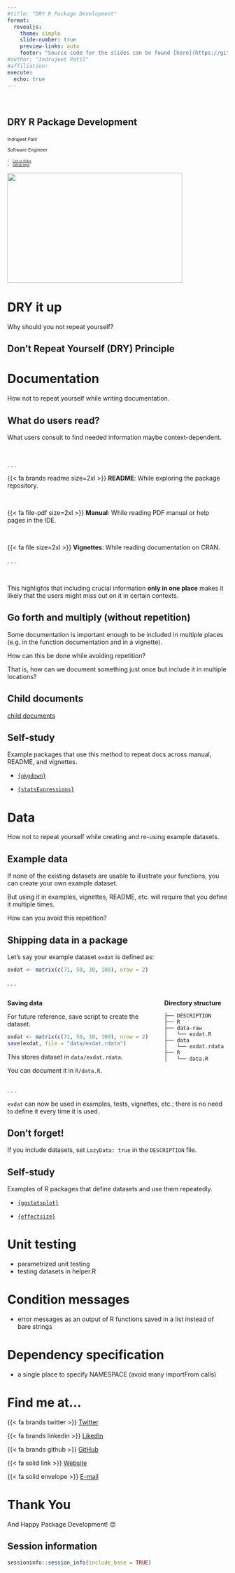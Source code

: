 ```yaml
---
#title: "DRY R Package Development"
format:
  revealjs: 
    theme: simple
    slide-number: true
    preview-links: auto
    footer: "Source code for the slides can be found [here](https://github.com/IndrajeetPatil/dry-r-package-development/)."
#author: "Indrajeet Patil"
#affiliation: 
execute:
  echo: true
---
```


## DRY R Package Development {style="margin-top: 3em;"}

::: {style="margin-top: 2em; margin-bottom: 1em; font-size: 0.75em"}

Indrajeet Patil

Software Engineer

:::


::: {style="margin-top: 2em; font-size:0.5em"}

- [Link to slides](https://indrajeetpatil.github.io/dry-r-package-development/)
- [Github repo](https://github.com/IndrajeetPatil/dry-r-package-development/)

:::

![](media/simpsons.png){.absolute width="400" height="250" right="100" top="100"}

<!-- Need to install extension from https://github.com/quarto-ext/fontawesome -->
<!-- Run `quarto install extension quarto-ext/fontawesome` in terminal -->

# DRY it up

Why should you not repeat yourself?

## Don't Repeat Yourself (DRY) Principle {.smaller}

# Documentation

How not to repeat yourself while writing documentation.

## What do users read? {.smaller}

What users consult to find needed information maybe context-dependent.

</br>

. . .

{{< fa brands readme size=2xl >}} **README**: While exploring the package repository.

</br>

{{< fa file-pdf size=2xl >}} **Manual**: While reading PDF manual or help pages in the IDE.

</br>

{{< fa file size=2xl >}} **Vignettes**: While reading documentation on CRAN.

. . .

</br>

This highlights that including crucial information **only in one place** makes it likely that the users might miss out on it in certain contexts.

## Go forth and multiply (without repetition)

Some documentation is important enough to be included in multiple places (e.g. in the function documentation and in a vignette).

How can this be done while avoiding repetition?

That is, how can we document something just once but include it in multiple locations?

## Child documents {.smaller}

[child documents](https://bookdown.org/yihui/rmarkdown-cookbook/child-document.html)

## Self-study {.smaller}

Example packages that use this method to repeat docs across manual, README, and vignettes.

- [`{pkgdown}`](https://github.com/r-lib/pkgdown/tree/main/man/rmd-fragments)

- [`{statsExpressions}`](https://github.com/IndrajeetPatil/statsExpressions/tree/main/man/rmd-fragments)

# Data

How not to repeat yourself while creating and re-using example datasets.

## Example data

If none of the existing datasets are usable to illustrate your functions, you can create your own example dataset.

But using it in examples, vignettes, README, etc. will require that you define it multiple times.

How can you avoid this repetition?

## Shipping data in a package {.smaller}

Let's say your example dataset `exdat` is defined as:

```r
exdat <- matrix(c(71, 50, 30, 100), nrow = 2)
```

. . . 

:::: {.columns}

::: {.column width='70%'}

**Saving data**

For future reference, save script to create the dataset.

```r
exdat <- matrix(c(71, 50, 30, 100), nrow = 2)
save(exdat, file = "data/exdat.rdata")
```

This stores dataset in `data/exdat.rdata`.

You can document it in `R/data.R`.

:::

::: {.column width='30%'}

**Directory structure**

```
├── DESCRIPTION
├── R
├── data-raw
│   └── exdat.R
├── data
│   └── exdat.rdata
├── R
│   └── data.R
```

:::

::::

. . . 

`exdat` can now be used in examples, tests, vignettes, etc.; there is no need to define it every time it is used.

:::{.callout-caution}

## Don't forget!

If you include datasets, set `LazyData: true` in the `DESCRIPTION` file.

:::

## Self-study {.smaller}

Examples of R packages that define datasets and use them repeatedly.

- [`{ggstatsplot}`](https://github.com/IndrajeetPatil/ggstatsplot)

- [`{effectsize}`](https://github.com/easystats/effectsize)

# Unit testing

- parametrized unit testing
- testing datasets in helper.R

# Condition messages

- error messages as an output of R functions saved in a list instead of bare strings

# Dependency specification

- a single place to specify NAMESPACE (avoid many importFrom calls)

# Find me at...

{{< fa brands twitter >}} [Twitter](http://twitter.com/patilindrajeets)

{{< fa brands linkedin >}} [LikedIn](https://www.linkedin.com/in/indrajeet-patil-397865174/)

{{< fa brands github >}} [GitHub](http://github.com/IndrajeetPatil)

{{< fa solid link >}} [Website](https://sites.google.com/site/indrajeetspatilmorality/)

{{< fa solid envelope >}} [E-mail](mailto:patilindrajeet.science@gmail.com)

# Thank You 

And Happy Package Development! 😊

## Session information {.smaller}

```r
sessioninfo::session_info(include_base = TRUE)
```

